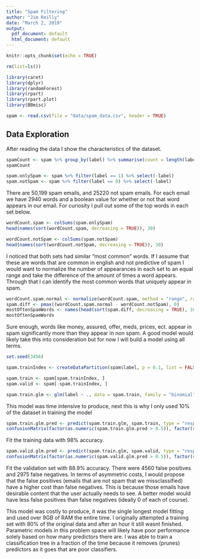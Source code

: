 ```yaml
---
title: "Spam Filtering"
author: "Jim Reilly"
date: "March 2, 2019"
output:
  pdf_document: default
  html_document: default
---
```


```r
knitr::opts_chunk$set(echo = TRUE)
```


```r
rm(list=ls())
```


```r
library(caret)
library(dplyr)
library(randomForest)
library(rpart)
library(rpart.plot)
library(BBmisc)
```


```r
spam <- read.csv(file = "data/spam_data.csv", header = TRUE)
```

## Data Exploration

After reading the data I show the characteristics of the dataset.

```r
spamCount <- spam %>% group_by(label) %>% summarise(count = length(label))
spamCount

spam.onlySpam <- spam %>% filter(label == 1) %>% select(-label)
spam.notSpam <- spam %>% filter(label == 0) %>% select(-label)
```

There are 50,199 spam emails, and 25220 not spam emails. For each email we have 2940 words and a boolean value for whether or not that word appears in our email. For curiosity I pull out some of the top words in each set below.

```r
wordCount.spam <- colSums(spam.onlySpam)
head(names(sort(wordCount.spam, decreasing = TRUE)), 30)
```

```r
wordCount.notSpam <- colSums(spam.notSpam)
head(names(sort(wordCount.notSpam, decreasing = TRUE)), 30)
```

I noticed that both sets had similar "most common" words. If I assume that these are words that are common in english and not predictive of spam I would want to normalize the number of appearances in each set to an equal range and take the difference of the amount of times a word appears. Through that I can identify the most common words that uniquely appear in spam.


```r
wordCount.spam.normal <- normalize(wordCount.spam, method = "range", range = c(0, max(wordCount.notSpam)))
spam.diff <- pmax((wordCount.spam.normal - wordCount.notSpam), 0)
mostOftenSpamWords <- names(head(sort(spam.diff, decreasing = TRUE), 100))
mostOftenSpamWords
```

Sure enough, words like money, assured, offer, meds, prices, ect. appear in spam significantly more than they appear in non spam. A good model would likely take this into consideration but for now I will build a model using all terms.

```r
set.seed(3456)

spam.trainIndex <- createDataPartition(spam$label, p = 0.1, list = FALSE)

spam.train <- spam[spam.trainIndex, ]
spam.valid <- spam[-spam.trainIndex, ]
```

```r
spam.train.glm <- glm(label ~ ., data = spam.train, family = "binomial")
```
This model was time intensive to produce, next this is why I only used 10% of the dataset in training the model

```r
spam.train.glm.pred <- predict(spam.train.glm, spam.train, type = "response")
confusionMatrix(factor(as.numeric(spam.train.glm.pred > 0.5)), factor(spam.train$label))
```

Fit the training data with 98% accuracy.

```r
spam.valid.glm.pred <- predict(spam.train.glm, spam.valid, type = "response")
confusionMatrix(factor(as.numeric(spam.valid.glm.pred > 0.5)), factor(spam.valid$label))
```
Fit the validation set with 88.9% accuracy. There were 4560 false positives and 2975 false negatives. In terms of asymmetric costs, I would propose that the false positives (emails that are not spam that we missclassified) have a higher cost than false negatives. This is because those emails have desirable content that the user actually needs to see. A better model would have less false positives than false negatives (ideally 0 of each of course).

This model was costly to produce, it was the single longest model fitting and used over 9GB of RAM the entire time. I originally attempted a training set with 80% of the original data and after an hour it still wasnt finished. Parametric models in this problem space will likely have poor performance solely based on how many predictors there are. I was able to train a classification tree in a fraction of the time because it removes (prunes) predictors as it goes that are poor classifiers.

